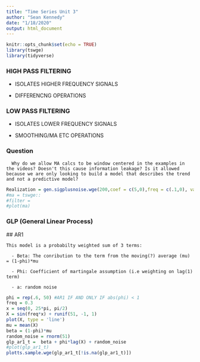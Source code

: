 ```yaml
---
title: "Time Series Unit 3"
author: "Sean Kennedy"
date: "1/18/2020"
output: html_document
---
```


```r
knitr::opts_chunk$set(echo = TRUE)
library(tswge)
library(tidyverse)
```

### HIGH PASS FILTERING

- ISOLATES HIGHER FREQUENCY SIGNALS

- DIFFERENCNG OPERATIONS



### LOW PASS FILTERING

- ISOLATES LOWER FREQUENCY SIGNALS

- SMOOTHING/MA ETC OPERATIONS

### Question

      Why do we allow MA calcs to be window centered in the examples in the videos? Doesn't this cause information leakage? Is it allowed because we are only looking to build a model that describes the trend and not a predictive model?
```r
Realization = gen.sigplusnoise.wge(200,coef = c(5,0),freq = c(.1,0), vara = 10, sn = 1)
#ma = tswge::
#filter = 
#plot(ma)
```

### GLP (General Linear Process)

  ## AR1
    
    This model is a probabilty weighted sum of 3 terms:
      
      - Beta: The conribution to the term from the moving(?) average (mu) = (1-phi)*mu
      
      - Phi: Coefficient of martingale assumption (i.e weighting on lag(1) term)
      
      - a: random noise
```r

phi = rep(.6, 50) #AR1 IF AND ONLY IF abs(phi) < 1
freq = 0.3
x = seq(0, 25*pi, pi/2)
X = sin(freq*x) + runif(51, -1, 1)
plot(X, type = 'line')
mu = mean(X)
beta = (1-phi)*mu
random_noise = rnorm(51)
glp_ar1_t =  beta + phi*lag(X) + random_noise
#plot(glp_ar1_t)
plotts.sample.wge(glp_ar1_t[!is.na(glp_ar1_t)])


```
